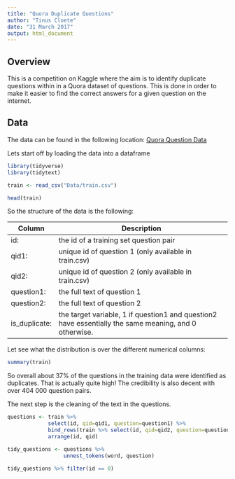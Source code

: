 ```yaml
---
title: "Quora Duplicate Questions"
author: "Tinus Cloete"
date: "31 March 2017"
output: html_document
---
```


## Overview

This is a competition on Kaggle where the aim is to identify duplicate questions within in a Quora dataset of questions. 
This is done in order to make it easier to find the correct answers for a given question on the internet.

## Data

The data can be found in the following location: [Quora Question Data](https://www.kaggle.com/c/quora-question-pairs/data)

Lets start off by loading the data into a dataframe

```r
library(tidyverse)
library(tidytext)
```

```r
train <- read_csv("Data/train.csv")

head(train)
```

So the structure of the data is the following:

Column | Description
------ | ----------------------------------------------------------------
id:    | the id of a training set question pair
qid1:  | unique id of question 1 (only available in train.csv)
qid2:  | unique id of question 2 (only available in train.csv)
question1: | the full text of question 1
question2: | the full text of question 2
is_duplicate: | the target variable, 1 if question1 and question2 have essentially the same meaning, and 0 otherwise.

Let see what the distribution is over the different numerical columns:

```r

summary(train)

```

So overall about 37% of the questions in the training data were identified as duplicates. That is actually quite high!
The credibility is also decent with over 404 000 question pairs.

The next step is the cleaning of the text in the questions.

```r

questions <- train %>% 
             select(id, qid=qid1, question=question1) %>% 
             bind_rows(train %>% select(id, qid=qid2, question=question2)) %>% 
             arrange(id, qid)

tidy_questions <- questions %>% 
                  unnest_tokens(word, question)

tidy_questions %>% filter(id == 0)

```


